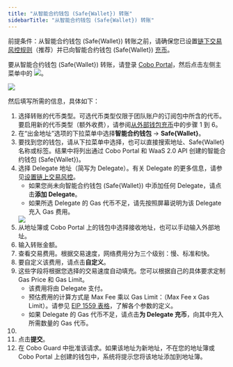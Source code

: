 ```yaml
---
title: "从智能合约钱包 (Safe{Wallet}) 转账"
sidebarTitle: "从智能合约钱包 (Safe{Wallet}) 转账"
---
```



<Note>前提条件：从智能合约钱包 (Safe\{Wallet\}) 转账之前，请确保您已设置[链下交易风控规则](/cn/portal/risk-controls/off-chain-tx-set-transfer)（推荐）并已向智能合约钱包 (Safe\{Wallet\}) [充币](/cn/portal/smart-contract-wallets/deposit-assets)。</Note>

要从智能合约钱包 (Safe{Wallet}) 转账，请登录 [Cobo Portal](https://portal.cobo.com/login)，然后点击左侧主菜单中的 <img src="/cn/images/transfers/transfer-button.svg" className="icon"></img>。

<img src="/cn/images/transfers/transfer-button-location.png" className="screenshot_modal"/>
 

然后填写所需的信息，具体如下：

1. 选择转账的代币类型。可选代币类型仅限于团队账户的订阅包中所含的代币。要启用新的代币类型（额外收费），请参阅[从外部钱包充币](https://manuals.cobo.com/cn/portal/mpc-wallets/ocw/transfers#)中的步骤 1 到 6。
2. 在“出金地址”选项的下拉菜单中选择**智能合约钱包** -> **Safe&#123;Wallet&#125;**。
3. 要找到您的钱包，请从下拉菜单中选择，也可以直接搜索地址、Safe&#123;Wallet&#125; 名称或标签。结果中将列出通过 Cobo Portal 和 WaaS 2.0 API 创建的智能合约钱包 (Safe&#123;Wallet&#125;)。
4. 选择 Delegate 地址（简写为 Delegate）。有关 Delegate 的更多信息，请参见[设置链上交易风控](/cn/portal/smart-contract-wallets/set-up-delegates)。
    - 如果您尚未向智能合约钱包 (Safe&#123;Wallet&#125;) 中添加任何 Delegate，请点击**添加 Delegate**。
    - 如果所选 Delegate 的 Gas 代币不足，请先按照屏幕说明为该 Delegate 充入 Gas 费用。
    <img src="/cn/images/transfers/add-delegate.png" className="screenshot_modal"/>
5. 从地址簿或 Cobo Portal 上的钱包中选择接收地址，也可以手动输入外部地址。
6. 输入转账金额。
7. 查看交易费用。根据交易速度，网络费用分为三个级别：慢、标准和快。
8. 要自定义该费用，请点击**自定义**。
9. 这些字段将根据您选择的交易速度自动填充。您可以根据自己的具体要求定制 Gas Price 和 Gas Limit。
    - 该费用将由 Delegate 支付。
    - 预估费用的计算方式是 Max Fee 乘以 Gas Limit：（Max Fee x Gas Limit）。请参见 [EIP 1559 表格](/cn/portal/transfers/from-mpc-wallets#eip1559)，了解各个参数的定义。
    - 如果 Delegate 的 Gas 代币不足，请点击**为 Delegate 充币**，向其中充入所需数量的 Gas 代币。
10. <MySnippet />
11. 点击**提交**。
12. 在 Cobo Guard 中批准该请求。如果该地址为新地址，不在您的地址簿或 Cobo Portal 上创建的钱包中，系统将提示您将该地址添加到地址簿。





